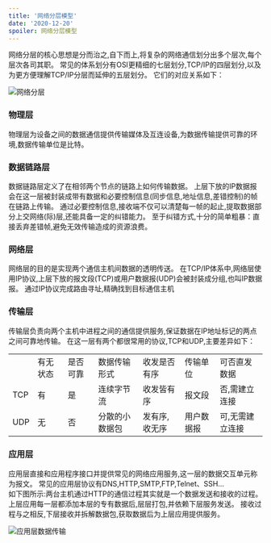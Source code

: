 ```yaml
---
title: '网络分层模型'
date: '2020-12-20'
spoiler: 网络分层模型
---
```






<P>
网络分层的核心思想是分而治之,自下而上,将复杂的网络通信划分出多个层次,每个层次各司其职。
常见的体系划分有OSI更精细的七层划分,TCP/IP的四层划分,以及为更方便理解TCP/IP分层而延伸的五层划分。 
它们的对应关系如下：
</P>

![网络分层](https://img-blog.csdnimg.cn/20200626095402220.png?x-oss-process=image/watermark,type_ZmFuZ3poZW5naGVpdGk,shadow_10,text_aHR0cHM6Ly9ibG9nLmNzZG4ubmV0L3FxXzQyODEzNDkx,size_16,color_FFFFFF,t_70)




### 物理层

<P style={{background:'lightblue'}}>
物理层为设备之间的数据通信提供传输媒体及互连设备,为数据传输提供可靠的环境,数据传输单位是比特。
</P>


### 数据链路层

<P style={{background:'lightblue'}}>
数据链路层定义了在相邻两个节点的链路上如何传输数据。
上层下放的IP数据报会在这一层被封装成带有数据和必要控制信息(同步信息,地址信息,差错控制)的帧在链路上传输。
通过必要控制信息,接收端不仅可以清楚每一帧的起止,提取数据部分上交网络(际)层,还能具备一定的纠错能力。
至于纠错方式,十分的简单粗暴：直接丢弃差错帧,避免无效传输造成的资源浪费。
</P>



### 网络层

<P style={{background:'lightblue'}}>
网络层的目的是实现两个通信主机间数据的透明传送。
在TCP/IP体系中,网络层使用IP协议,上层下放的报文段(TCP)或用户数据报(UDP)会被封装成分组,也叫IP数据报。
通过IP协议完成路由寻址,精确找到目标通信主机
</P>

### 传输层

<P style={{background:'lightblue'}}>
传输层负责向两个主机中进程之间的通信提供服务,保证数据在IP地址标记的两点之间可靠地传输。
在这一层有两个都很常用的协议,TCP和UDP,主要差异如下：
</P>

|     |          |          |                |                |            |                  |
| --- | -------- | -------- | -------------- | -------------- | ---------- | ---------------- |
|     | 有无状态 | 是否可靠 | 数据传输形式   | 收发是否有序   | 传输单位   | 可否直发数据     |
| TCP | 有       | 是       | 连续字节流     | 收发皆有序     | 报文段     | 否,需建立连接   |
| UDP | 无       | 否       | 分散的小数据包 | 发有序,收无序 | 用户数据报 | 可,无需建立连接 |


### 应用层

<P style={{background:'lightblue'}}>
应用层直接和应用程序接口并提供常见的网络应用服务,这一层的数据交互单元称为报文。
常见的应用层协议有DNS,HTTP,SMTP,FTP,Telnet、SSH...<br/>
如下图所示:两台主机通过HTTP的通信过程其实就是一个数据发送和接收的过程。
上层应用每一层都添加本层的专有数据后,层层打包,并依赖下层服务发送。
接收过程与之相反,下层接收并拆解数据包,获取数据后为上层应用提供服务。
</P>



<img src="https://img-blog.csdnimg.cn/20200626120103804.png?x-oss-process=image/watermark,type_ZmFuZ3poZW5naGVpdGk,shadow_10,text_aHR0cHM6Ly9ibG9nLmNzZG4ubmV0L3FxXzQyODEzNDkx,size_16,color_FFFFFF,t_70" alt="应用层数据传输" style="float:left"/>

